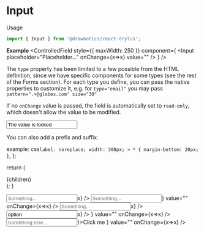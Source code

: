 


# Input
Usage
```jsx
import { Input } from '@drawbotics/react-drylus';
```

__Example__
<Playground component={Input}>
  <ControlledField style={{ maxWidth: 250 }} component={
    <Input placeholder="Placeholder..." onChange={x=>x} value="" />
  } />
</Playground>

The `type` property has been limited to a few possible from the HTML definition, since we have specific components for some types (see the rest of the Forms section). For each type you define, you can pass the native properties to customize it, e.g. for `type="email"` you may pass `pattern=".+@globex.com" size="30"`

If no `onChange` value is passed, the field is automatically set to `read-only`, which doesn't allow the value to be modified.

<Playground>
  <Input value="The value is locked" style={{ maxWidth: 300 }} />
</Playground>

You can also add a prefix and suffix.

  example: css`
    label: noreplace;
    width: 300px;
    > * {
      margin-bottom: 20px;
    }
  `,
};

  return (
    <div className={style.example}>
      {children}
    </div>
  );
}

<Playground>
  <Example>
    <Input placeholder="Something..." prefix="$" value="" onChange={x=>x} />
    <Input placeholder="Something..." prefix={<Icon name="command" />} value="" onChange={x=>x} />
    <Input placeholder="Something..." suffix=".com" value="" onChange={x=>x} />
    <Input placeholder="Something..." prefix={
      <Select value="option" options={[{ label: 'Option', value: 'option' }]} placeholder="Select..." onChange={x=>x} />
    } value="" onChange={x=>x} />
    <Input placeholder="Something else..." suffix={
      <Button leading={<Icon name="copy" />}>Click me</Button>
    } value="" onChange={x=>x} />
  </Example>
</Playground>
